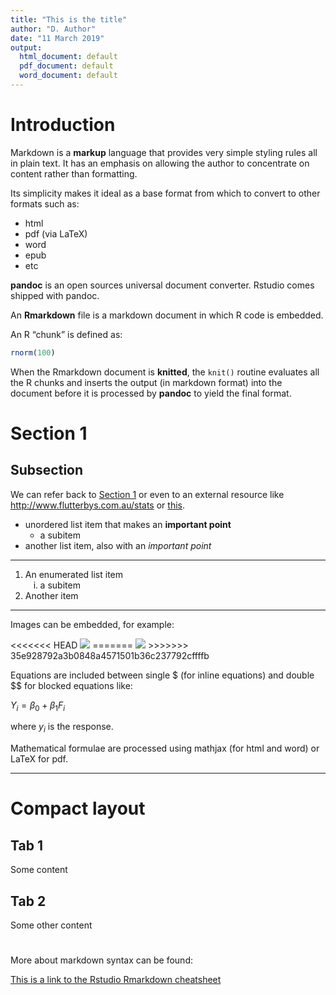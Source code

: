 ```yaml
---
title: "This is the title"
author: "D. Author"
date: "11 March 2019"
output:
  html_document: default
  pdf_document: default
  word_document: default
---
```


# Introduction

Markdown is a __markup__ language that provides very simple styling rules all in 
plain text.  It has an emphasis on allowing the author to concentrate on content
rather than formatting.

Its simplicity makes it ideal as a base format from which to convert to other formats such
as:

- html
- pdf (via LaTeX)
- word
- epub
- etc

**pandoc** is an open sources universal document converter. Rstudio comes shipped
with pandoc.


An **Rmarkdown** file is a markdown document in which R code is embedded.

An R "chunk" is defined as:

```r
rnorm(100)
```

When the Rmarkdown document is **knitted**, the `knit()` routine evaluates all the R chunks
and inserts the output (in markdown format) into the document before it is processed by __pandoc__
to yield the final format.


# Section 1 {#Section1}

## Subsection

We can refer back to [Section 1](#Section1) or even to
an external resource like <http://www.flutterbys.com.au/stats> or [this](http://www.flutterbys.com.au/stats).

- unordered list item that makes an **important point**
   - a subitem
- another list item, also with an *important point*

***
1. An enumerated list item
   i) a subitem
2. Another item 

***

Images can be embedded, for example:

<<<<<<< HEAD
![](../resources/rmarkdown-2.0.png)
=======
![](../resources/rmarkdown-2.0-1.png)
>>>>>>> 35e928792a3b0848a4571501b36c237792cffffb


Equations are included between single \$ (for inline equations) and double \$\$ for blocked equations like:

$Y_i = \beta_0 + \beta_1 F_i$

where $y_i$ is the response.

Mathematical formulae are processed using mathjax (for html and word) or LaTeX for pdf.

***

# Compact layout {.tabset .tabset-fade}

## Tab 1
Some content

## Tab 2
Some other content

#

More about markdown syntax can be found:

[This is a link to the Rstudio Rmarkdown cheatsheet](../resources/rmarkdown-2.0.pdf)

